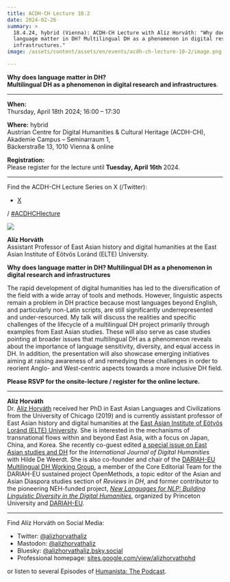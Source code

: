 ```yaml
---
title: ACDH-CH Lecture 10.2
date: 2024-02-26
summary: >
  18.4.24, hybrid (Vienna): ACDH-CH Lecture with Alíz Horváth: "Why does
  language matter in DH? Multilingual DH as a phenomenon in digital research and
  infrastructures."
image: /assets/content/assets/en/events/acdh-ch-lecture-10-2/image.png

---
```


**Why does language matter in DH?**\
**Multilingual DH as a phenomenon in digital research and infrastructures**.

***

**When:**\
Thursday, April 18th 2024; 16:00 – 17:30

**Where:** hybrid\
Austrian Centre for Digital Humanities & Cultural Heritage (ACDH-CH),\
Akademie Campus – Seminarraum 1,\
Bäckerstraße 13, 1010 Vienna & online

**Registration:**\
Please register for the lecture until **Tuesday, April 16th** 2024.

***

Find the ACDH-CH Lecture Series on X (/Twitter):

* [X](https://twitter.com/AtClariah)

/ [#ACDHCHlecture](https://twitter.com/search?q=%23ACDHCHLecture\&src=typed_query)

![](/assets/content/assets/en/events/acdh-ch-lecture-10-2/ha1-683x1024.jpg)

**Alíz Horváth**\
Assistant Professor of East Asian history and digital humanities at the East Asian Institute of Eötvös Loránd (ELTE) University.

**Why does language matter in DH? Multilingual DH as a phenomenon in digital research and infrastructures**

The rapid development of digital humanities has led to the diversification of the field with a wide array of tools and methods. However, linguistic aspects remain a problem in DH practice because most languages beyond English, and particularly non-Latin scripts, are still significantly underrepresented and under-resourced. My talk will discuss the realities and specific challenges of the lifecycle of a multilingual DH project primarily through examples from East Asian studies. These will also serve as case studies pointing at broader issues that multilingual DH as a phenomenon reveals about the importance of language sensitivity, diversity, and equal access in DH. In addition, the presentation will also showcase emerging initiatives aiming at raising awareness of and remedying these challenges in order to reorient Anglo- and West-centric aspects towards a more inclusive DH field.

**Please RSVP for the onsite-lecture / register for the online lecture.**

***

**Alíz Horváth**\
Dr. [Alíz Horváth](https://sites.google.com/view/alizhorvathphd) received her PhD in East Asian Languages and Civilizations from the University of Chicago (2019) and is currently assistant professor of East Asian history and digital humanities at the [East Asian Institute of Eötvös Loránd (ELTE) University](https://www.btk.elte.hu/en/). She is interested in the mechanisms of transnational flows within and beyond East Asia, with a focus on Japan, China, and Korea. She recently co-guest edited [a special issue on East Asian studies and DH](https://link.springer.com/article/10.1007/s42803-022-00064-5) for the *International Journal of Digital Humanities* with Hilde De Weerdt. She is also co-founder and chair of the [DARIAH-EU Multilingual DH Working Group](https://www.dariah.eu/activities/working-groups/multilingual-dh/), a member of the Core Editorial Team for the DARIAH-EU sustained project OpenMethods, a topic editor of the Asian and Asian Diaspora studies section of *Reviews in DH*, and former contributor to the pioneering NEH-funded project, [*New Languages for NLP: Building Linguistic Diversity in the Digital Humanities*](https://newnlp.princeton.edu/language/kanbun), organized by Princeton University and [DARIAH-EU](https://www.dariah.eu/).

***

Find Alíz Horváth on Social Media:

* Twitter: [@alizhorvathaliz](https://twitter.com/alizhorvathaliz)
* Mastodon: [@alizhorvathaliz](https://fedihum.org/@alizhorvathaliz)
* Bluesky: [@alizhorvathaliz.bsky.social](https://bsky.app/profile/alizhorvathaliz.bsky.social)
* Professional homepage: [sites.google.com/view/alizhorvathphd](https://sites.google.com/view/alizhorvathphd)

or listen to several Episodes of [Humanista: The Podcast](https://humanistathepodcast.com/).
